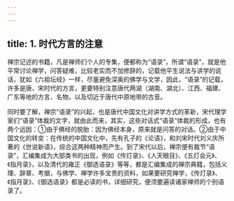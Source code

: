 ```yaml
---
---
---
```

title: 1. 时代方言的注意
---




禅宗记述的书籍，凡是禅师们个人的专集，便都称为“语录”，所谓“语录”，就是他平常讨论禅学，问答疑难，比较老实而不加修辞的，记载他平生说法与讲学的说话，犹如《六祖坛经》一样，尽量避免深奥的佛学与文学，因此，“语录”的记载，许多是唐、宋时代的方言，更要特别注意唐代两湖（湖南、湖北）、江西、福建、广东等地的方言、名物，以及切近于唐代中原地带的古音。

同时要了解，禅宗“语录”的兴起，也是唐代中国文化对讲学方式的革新，宋代理学家们“语录”体裁的文字，就由此而来，其实，这些对话式“语录”体裁的形成，也有两个远因：①由于佛经的脱胎：因为佛经本身，原来就是问答的对话。②由于中国文化的转变：在传统的中国文化中，先有孔子的《论语》，和刘宋时代刘义庆所著的《世说新语》，综合这两种精神而产生。到了宋代以后，禅宗便有裁节“语录”，汇编集成为大部类书的出现，例如《传灯录》、《人天眼目》、《五灯会元》、《指月录》，以及清代的雍正《御选语录》等等，都是汇编集成的禅宗典籍，包括义理、辞章、考据，与佛学、禅学许多宝贵的资料，如果要研究禅学，《传灯录》、《指月录》、《御选语录》都是必读的书，详细研究，便须要遍读诸家禅师的个别语录了。
